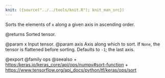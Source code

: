 ```yaml
---
knit: ({source("../../tools/knit.R"); knit_man_src})
---
```

Sorts the elements of `x` along a given axis in ascending order.

@returns
    Sorted tensor.

@param x Input tensor.
@param axis Axis along which to sort. If `None`, the tensor is flattened
    before sorting. Defaults to `-1`; the last axis.

@export
@family ops
@seealso
+ <https:/keras.io/keras_core/api/ops/numpy#sort-function>
+ <https://www.tensorflow.org/api_docs/python/tf/keras/ops/sort>
